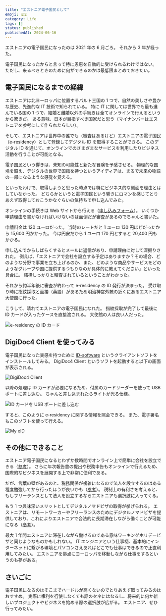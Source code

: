 ```yaml
---
title: "エストニア電子国民として"
emoji: 🇪🇪
category: Life
tags: []
status: published
publishedAt: 2024-06-16
---
```


エストニアの電子国民になったのは 2021 年の 6 月ごろ。
それから 3 年が経った。

電子国民になったからと言って特に恩恵を自動的に受けられるわけではない。
ただし、来るべきときのために何ができるのかは最低限まとめておきたい。

## 電子国民になるまでの経緯

エストニアは北ヨーロッパに位置するバルト三国の 1 つで、自然の美しさや豊かな歴史、先進的な IT 技術で知られている。
特に IT に関しては世界でも最も進んでいる国の 1 つで、結婚と離婚以外の手続きは全てオンラインで行えるというから驚きだ。
ある意味、日本が目指すべき国家だと思う（マイナンバーはエストニアを参考にして作られたらしい）。

そして、エストニアは世界中の誰でも（審査はあるけど）エストニアの電子国民（e-residency）として登録してデジタル ID を取得することができる。
このデジタル ID を通じて、オンラインでのさまざまなサービスを利用したりビジネス活動を行うことが可能となる。

電子国民という響きは、未知の可能性と新たな冒険を予感させる。
物理的な国境を超え、デジタルの世界で国籍を持つというアイディアは、まるで未来の物語の一部になるような感覚を覚える。

といったわけで、取得しようと思った時点では特にビジネス的な側面を理由とはしていなかった。
どちらかというと電子国民という響きにロマンを感じてとりあえず取得しておこうかなぐらいの気持ちで申し込んでみた。

オンラインの手続きは Web サイトから行える（[申し込みフォーム](https://www.e-resident.gov.ee/become-an-e-resident)）。
いくつか申請理由を書かなければいけないのは面倒だが審査があるのでちゃんと書いた。

申請料金は 120 ユーロだった。
当時のレートだと 1 ユーロ 130 円ほどだったから 15,600 円かかった。
今は円安だから 1 ユーロ 170 円とすると 20,400 円もかかる。

申し込んでからしばらくするとメールに返信があり、申請理由に対して深掘りされた。
例えば、「エストニアで会社を設立する予定はありますか？その場合、どのような分野で事業を立ち上げるのか、また、どのような商品やサービスをどのようなグループや国に提供するつもりなのか具体的に教えてください」といった具合に。
結構しっかりと精査されているということがわかった。

それから約半年後に審査が終わって e-residency の ID 発行が決まった。
受け取り時に指紋採取と面接（英語）があるため明治神宮外苑の近くにあるエストニア大使館に行った。

こうして、晴れてエストニアの電子国民になれた。
指紋採取が完了して最後に ID カードが入ったケースを直接渡される。
大使館の人は良い人だった。

![e-residency の ID カード](/images/life/2024-06-16/01.jpg)

## DigiDoc4 Client を使ってみる

電子国民になった実感を持つために [ID-software](https://www.id.ee/en/article/install-id-software) というクライアントソフトをインストールしてみる。
DigiDoc4 Client というソフトを起動すると以下の画面が表示される。

![DigiDoc4 Client](/images/life/2024-06-16/02.png)

以降の処理は ID カードが必要になるため、付属のカードリーダーを使って USB ポートに差し込む。
ちゃんと差し込まれたらライトが光る仕様。

![ID カードを USB ポートに差し込む](/images/life/2024-06-16/03.jpg)

すると、このように e-residency に関する情報を照会できる。
また、電子署名もこのソフトを使って行える。

![My eID](/images/life/2024-06-16/04.png)

## その他にできること

エストニア電子国民になるとわずか数時間でオンライン上で簡単に会社を設立できる（[参考](https://learn.e-resident.gov.ee/hc/en-us/articles/360000624838-5-steps-how-to-start-a-company-online)）。
さらに年次報告書の提出や税務申告もオンラインで行えるため、国際的なビジネスを展開する上で非常に便利である。

だが、言葉の壁があるのと、税務関係が複雑になるので法人を設立するのはある程度勉強してから行ったほうが良いかも（[参考](https://note.com/gernika/n/ncefbe7f5240e)）。
税制上の有利さを考えると、もしフリーランスとして法人を設立するならエストニアも選択肢に入ってくる。

もう 1 つ興味深いメリットとしてデジタルノマドビザの取得が挙げられる。
エストニアは、リモートワーカーやフリーランスのためにデジタルノマドビザを提供しており、これによりエストニアで合法的に長期滞在しながら働くことが可能になる（[参考](https://www.e-resident.gov.ee/nomadvisa)）。

最大 1 年間エストニアに滞在しながら働けるのである意味ワーキングホリデービザと同じようなものかもしれない。
IT エンジニアという仕事柄、基本的にインターネットに繋がる環境とパソコンさえあればどこでも仕事はできるので正直利用してみたい。
エストニアを拠点にヨーロッパを移動しながら仕事をするというのも夢がある。

## さいごに

電子国民になるのはそこまでハードルが高くないのでとりあえず取ってみるのはおすすめ。
実際に権利を行使しなくても話のタネにはなるし、将来的に何か新しいプロジェクトやビジネスを始める際の選択肢が広がる。
エストニア、ぜひ行ってみたい。

